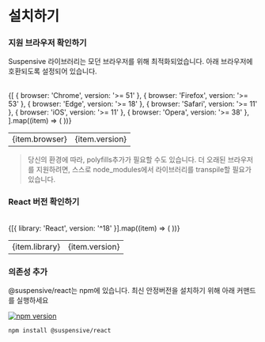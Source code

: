 
# 설치하기

<Steps>

### 지원 브라우저 확인하기

Suspensive 라이브러리는 모던 브라우저를 위해 최적화되었습니다. 아래 브라우저에 호환되도록 설정되어 있습니다.

<br />

<table>
  <tbody>
    {[
      { browser: 'Chrome', version: '>= 51' },
      { browser: 'Firefox', version: '>= 53' },
      { browser: 'Edge', version: '>= 18' },
      { browser: 'Safari', version: '>= 11' },
      { browser: 'iOS', version: '>= 11' },
      { browser: 'Opera', version: '>= 38' },
    ].map((item) => (
      <tr key={item.browser}>
        <td>{item.browser}</td>
        <td className="text-center">{item.version}</td>
      </tr>
    ))}
  </tbody>
</table>

> 당신의 환경에 따라, polyfills추가가 필요할 수도 있습니다. 더 오래된 브라우저를 지원하려면, 스스로 node_modules에서 라이브러리를 transpile할 필요가 있습니다.

### React 버전 확인하기

<br />

<table>
  <tbody>
    {[{ library: 'React', version: '^18' }].map((item) => (
      <tr key={item.library}>
        <td>{item.library}</td>
        <td className="text-center">{item.version}</td>
      </tr>
    ))}
  </tbody>
</table>

### 의존성 추가

@suspensive/react는 npm에 있습니다. 최신 안정버전을 설치하기 위해 아래 커맨드를 실행하세요

[![npm version](https://img.shields.io/npm/v/@suspensive/react?color=000&labelColor=000&logo=npm&label=)](https://www.npmjs.com/package/@suspensive/react)

```shell npm2yarn
npm install @suspensive/react
```

</Steps>
